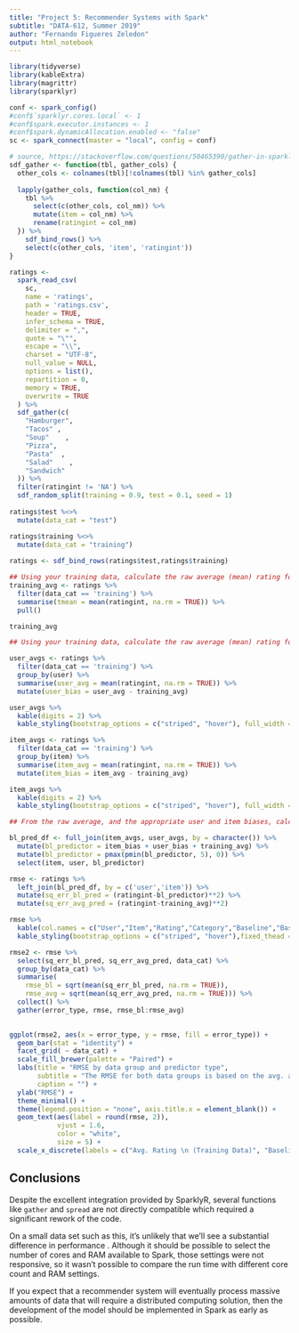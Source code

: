 ```yaml
---
title: "Project 5: Recommender Systems with Spark"
subtitle: "DATA-612, Summer 2019"
author: "Fernando Figueres Zeledon"
output: html_notebook
---
```


```r
library(tidyverse)
library(kableExtra)
library(magrittr)
library(sparklyr)

conf <- spark_config()
#conf$`sparklyr.cores.local` <- 1
#conf$spark.executor.instances <- 1
#conf$spark.dynamicAllocation.enabled <- "false"
sc <- spark_connect(master = "local", config = conf)
```

```r
# source, https://stackoverflow.com/questions/50465390/gather-in-sparklyr
sdf_gather <- function(tbl, gather_cols) {
  other_cols <- colnames(tbl)[!colnames(tbl) %in% gather_cols]
  
  lapply(gather_cols, function(col_nm) {
    tbl %>%
      select(c(other_cols, col_nm)) %>%
      mutate(item = col_nm) %>%
      rename(ratingint = col_nm)
  }) %>%
    sdf_bind_rows() %>%
    select(c(other_cols, 'item', 'ratingint'))
}
```

```r
ratings <-
  spark_read_csv(
    sc,
    name = 'ratings',
    path = 'ratings.csv',
    header = TRUE,
    infer_schema = TRUE,
    delimiter = ",",
    quote = "\"",
    escape = "\\",
    charset = "UTF-8",
    null_value = NULL,
    options = list(),
    repartition = 0,
    memory = TRUE,
    overwrite = TRUE
  ) %>%
  sdf_gather(c(
    "Hamburger",
    "Tacos" ,
    "Soup"    ,
    "Pizza",
    "Pasta"  ,
    "Salad"    ,
    "Sandwich"
  )) %>% 
  filter(ratingint != 'NA') %>% 
  sdf_random_split(training = 0.9, test = 0.1, seed = 1)
  
ratings$test %<>% 
  mutate(data_cat = "test")

ratings$training %<>% 
  mutate(data_cat = "training")
  
ratings <- sdf_bind_rows(ratings$test,ratings$training)
```

```r
## Using your training data, calculate the raw average (mean) rating for every user-item combination.
training_avg <- ratings %>% 
  filter(data_cat == 'training') %>% 
  summarise(tmean = mean(ratingint, na.rm = TRUE)) %>% 
  pull()

training_avg
```

```r
## Using your training data, calculate the raw average (mean) rating for every user-item combination.

user_avgs <- ratings %>% 
  filter(data_cat == 'training') %>% 
  group_by(user) %>% 
  summarise(user_avg = mean(ratingint, na.rm = TRUE)) %>% 
  mutate(user_bias = user_avg - training_avg)

user_avgs %>% 
  kable(digits = 2) %>%
  kable_styling(bootstrap_options = c("striped", "hover"), full_width = F)
```

```r
item_avgs <- ratings %>% 
  filter(data_cat == 'training') %>% 
  group_by(item) %>% 
  summarise(item_avg = mean(ratingint, na.rm = TRUE)) %>% 
  mutate(item_bias = item_avg - training_avg)

item_avgs %>% 
  kable(digits = 2) %>%
  kable_styling(bootstrap_options = c("striped", "hover"), full_width = F)
```

```r
## From the raw average, and the appropriate user and item biases, calculate the baseline predictors for every user-item combination.

bl_pred_df <- full_join(item_avgs, user_avgs, by = character()) %>%
  mutate(bl_predictor = item_bias + user_bias + training_avg) %>%
  mutate(bl_predictor = pmax(pmin(bl_predictor, 5), 0)) %>%
  select(item, user, bl_predictor)

```

```r
rmse <- ratings %>% 
  left_join(bl_pred_df, by = c('user','item')) %>% 
  mutate(sq_err_bl_pred = (ratingint-bl_predictor)**2) %>% 
  mutate(sq_err_avg_pred = (ratingint-training_avg)**2)

rmse %>% 
  kable(col.names = c("User","Item","Rating","Category","Baseline","Baseline sq. error","Avg. sq. error")) %>% 
  kable_styling(bootstrap_options = c("striped", "hover"),fixed_thead = T, full_width = F)
```

```r
rmse2 <- rmse %>%
  select(sq_err_bl_pred, sq_err_avg_pred, data_cat) %>%
  group_by(data_cat) %>% 
  summarise(
    rmse_bl = sqrt(mean(sq_err_bl_pred, na.rm = TRUE)), 
    rmse_avg = sqrt(mean(sq_err_avg_pred, na.rm = TRUE))) %>% 
  collect() %>% 
  gather(error_type, rmse, rmse_bl:rmse_avg) 
  
```


```r
ggplot(rmse2, aes(x = error_type, y = rmse, fill = error_type)) +
  geom_bar(stat = "identity") +
  facet_grid( ~ data_cat) +
  scale_fill_brewer(palette = "Paired") +
  labs(title = "RMSE by data group and predictor type",
       subtitle = "The RMSE for both data groups is based on the avg. and bias values of the training data.",
       caption = "") +
  ylab("RMSE") +
  theme_minimal() +
  theme(legend.position = "none", axis.title.x = element_blank()) +
  geom_text(aes(label = round(rmse, 2)),
            vjust = 1.6,
            color = "white",
            size = 5) +
  scale_x_discrete(labels = c("Avg. Rating \n (Training Data)", "Baseline Predictor"))
```

## Conclusions

Despite the excellent integration provided by SparklyR, several functions like `gather` and `spread` are not directly compatible which required a significant rework of the code. 

On a small data set such as this, it's unlikely that we'll see a substantial difference in performance .  Although it should be possible to select the number of cores and RAM available to Spark, those settings were not responsive, so it wasn't possible to compare the run time with different core count and RAM settings.

If you expect that a recommender system will eventually process massive amounts of data that will require a distributed computing solution, then the development of the model should be implemented in Spark as early as possible.